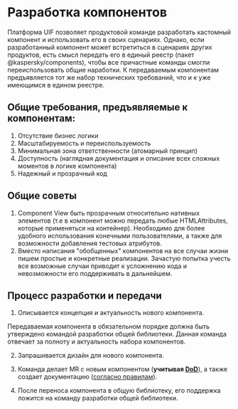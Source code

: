 
<Meta title="Docs/Разработка компонентов" />

# Разработка компонентов

Платформа UIF позволяет продуктовой команде разработать кастомный компонент и использовать его в своих сценариях.
Однако, если разработанный компонент может встретиться в сценариях других продуктов, есть смысл передать его в единый реестр (пакет @kaspersky/components), чтобы все причастные команды смогли переиспользовать общие наработки.
К передаваемым компонентам предъявляется тот же набор технических требований, что и к уже имеющимся в едином реестре.

## Общие требования, предъявляемые к компонентам:

1.	Отсутствие бизнес логики
2.	Масштабируемость и переиспользуемость
3.	Минимальная зона ответственности (атомарный принцип)
4.	Доступность (наглядная документация и описание всех сложных моментов в логике компонента)
5.	Надежный и прозрачный код

## Общие советы

1. Component View быть прозрачным относительно нативных элементов (т.е в компонент можно передать любые HTMLAttributes, которые применяться на контейнер).
Необходимо для более удобного использования конечными пользователями, а также для возможности добавления тестовых атрибутов.
2. Вместо написания "обобщенных" компонентов на все случаи жизни пишем простые и конкретные реализации.
Зачастую попытка учесть все возможные случаи приводит к усложнению кода и невозможности его поддерживать в дальнейшем.

## Процесс разработки и передачи

1. Описывается концепция и актуальность нового компонента.

  Передаваемая компонента в обязательном порядке должна быть утверждено командой разработки общей библиотеки.
  Данная команда отвечает за полноту и актуальность набора компонентов.

2. Запрашивается дизайн для нового компонента.

3. Команда делает MR с новым компонентом (**учитывая [DoD](/docs/docs-definition-of-done--page)**), а также создает документацию ([согласно правилам](/story/docs-шаблон-документации-компонентов--page)).

4. После переноса компонента в общую библиотеку, его поддержка ложится на команду разработки общей библиотеки.





